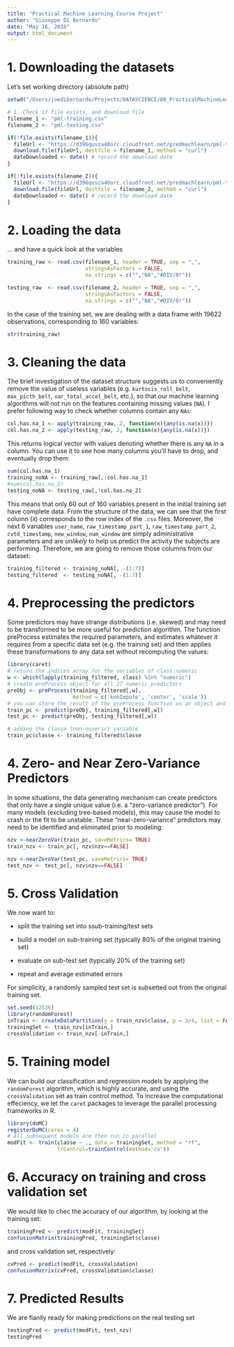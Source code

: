 ```yaml
---
title: "Practical Machine Learning Course Project"
author: "Giuseppe Di Bernardo"
date: "May 16, 2016"
output: html_document
---
```



# 1. Downloading the datasets 
Let's set working directory (absolute path) 
```r
setwd("/Users/joedibernardo/Projects/DATASCIENCE/08_PracticalMachineLearning/week4")

# 1. Check if file exists, and download file 
filename_1 <- "pml-training.csv"
filename_2 <- "pml-testing.csv"

if(!file.exists(filename_1)){
  fileUrl <- "https://d396qusza40orc.cloudfront.net/predmachlearn/pml-training.csv"
  download.file(fileUrl, destfile = filename_1, method = "curl")
  dateDownloaded <- date() # record the download date
}

if(!file.exists(filename_2)){
  fileUrl <- "https://d396qusza40orc.cloudfront.net/predmachlearn/pml-testing.csv"
  download.file(fileUrl, destfile = filename_2, method = "curl")
  dateDownloaded <- date() # record the download date
}
```

# 2. Loading the data
... and have a quick look at the variables
```r
training_raw <- read.csv(filename_1, header = TRUE, sep = ",", 
                         stringsAsFactors = FALSE, 
                         na.strings = c("","NA","#DIV/0!"))

testing_raw  <- read.csv(filename_2, header = TRUE, sep = ",", 
                         stringsAsFactors = FALSE, 
                         na.strings = c("","NA","#DIV/0!"))
```

In the case of the training set, we are dealing with a data frame with $19622$ observations, corresponding to $160$ variables: 
```r
str(training_raw)
```

# 3. Cleaning the data
The brief investigation of the dataset structure suggests us to conveniently remove the value of useless variables (e.g. `kurtosis_roll_belt`, `max_picth_belt`, `var_total_accel_belt`, etc.), so that our machine learning algorithms will not run on the features containing missing values (`NA`). I prefer following way to check whether columns contain any `NAs`:
```r
col.has.na_1 <- apply(training_raw, 2, function(x){any(is.na(x))})
col.has.na_2 <- apply(testing_raw, 2, function(x){any(is.na(x))})
```

This returns logical vector with values denoting whether there is any `NA` in a column. You can use it to see how many columns you'll have to drop, and eventually drop them:
```r
sum(col.has.na_1)
training_noNA <- training_raw[,!col.has.na_1]
#sum(col.has.na_2)
testing_noNA <- testing_raw[,!col.has.na_2]
```

This means that only $60$ out of $160$ variables present in the initial training set have complete data. From the structure of the data, we can see that the first column (`X`) corresponds to the row index of the `.csv` files. Moreover, the next $6$ variables `user_name`, `raw_timestamp_part_1`, `raw_timestamp_part_2`, `cvtd_timestamp`, `new_window`, `num_window` are simply administrative parameters and are $\textit{unlikely}$ to help us predict the activity the subjects are performing. 
Therefore, we are going to remove those columns from our dataset: 
```r
training_filtered <- training_noNA[, -(1:7)]
testing_filtered  <- testing_noNA[, -(1:7)]
```

# 4. Preprocessing the predictors
Some predictors may have strange distributions (i.e. skewed) and may need to be transformed to be more useful for prediction algorithm. The function preProcess estimates the required parameters, and estimates whatever it requires from a specific data set (e.g. the training set) and then applies these transformations to any data set without recomputing the values:

```r
library(caret)
# return the indices array for the variables of class:numeric
w <- which(lapply(training_filtered, class) %in% "numeric") 
# create preProcess object for all 27 numeric predictors
preObj <- preProcess(training_filtered[,w], 
                     method = c('knnImpute', 'center', 'scale'))
# you can store the result of the preProcess function as an object and apply it to the train and test sets using the predict function
train_pc <- predict(preObj, training_filtered[,w])
test_pc <- predict(preObj, testing_filtered[,w])

# adding the classe (non-nuneric) variable
train_pc$classe <- training_filtered$classe
```

# 4. Zero- and Near Zero-Variance Predictors
In some situations, the data generating mechanism can create predictors that only have a single unique value (i.e. a "zero-variance predictor"). For many models (excluding tree-based models), this may cause the model to crash or the fit to be unstable. These "near-zero-variance" predictors may need to be identified and eliminated prior to modeling:
```r
nzv <-nearZeroVar(train_pc, saveMetrics= TRUE)
train_nzv <- train_pc[, nzv$nzv==FALSE]

nzv <-nearZeroVar(test_pc, saveMetrics= TRUE)
test_nzv <- test_pc[, nzv$nzv==FALSE]
```

# 5. Cross Validation
We now want to: 

- split the training set into ssub-training/test sets

- build a model on sub-training set (typically $80\%$ of the original training set)

- evaluate on sub-test set (typically $20\%$ of the training set)

- repeat and average estimated errors

For simplicity, a randomly sampled test set is subsetted out from the original training set. 
```r
set.seed(12536)
library(randomForest)
inTrain <- createDataPartition(y = train_nzv$classe, p = 3/4, list = FALSE)
trainingSet <- train_nzv[inTrain,]
crossValidation <- train_nzv[-inTrain,]
```

# 5. Training model
We can build our classification and regression models by applying the `randomForest` algorithm, which is highly accurate, and using the `crossValidation` set as train control method. To increase the computational effeciency, we let the `caret` packages to leverage the parallel processing frameworks in R.  
```r
library(doMC)
registerDoMC(cores = 4)
# All subsequent models are then run in parallel 
modFit <- train(classe ~ ., data = trainingSet, method = "rf", 
                trControl=trainControl(method='cv'))
```

# 6. Accuracy on training and cross validation set 
We would like to chec the accuracy of our algorithm, by looking at the training set:
```r
trainingPred <- predict(modFit, trainingSet)
confusionMatrix(trainingPred, trainingSet$classe)
```

and cross validation set, respectively: 
```r
cvPred <- predict(modFit, crossValidation)
confusionMatrix(cvPred, crossValidation$classe)
```

# 7. Predicted Results
We are fianlly ready for making predictions on the real testing set
```r
testingPred <- predict(modFit, test_nzv)
testingPred
```
